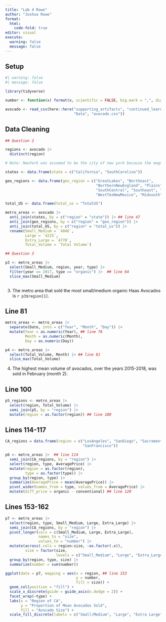 ```yaml
---
title: "Lab 4 Rowe"
author: "Joshua Rowe"
format:
  html:
    code-fold: true
editor: visual
execute: 
  warning: false
  message: false
---
```


## Setup

```r
#| warning: false
#| message: false

library(tidyverse)

number <- function(x) format(x, scientific = FALSE, big.mark = ",", digits = 3)

avocado <- read_csv(here::here("supporting_artifacts", "continued_learning",
                               "Data", "avocado.csv"))

```

## Data Cleaning

```r

## Question 2

regions <- avocado |> 
  distinct(region)

# Note: NewYork was assumed to be the city of new york because the magnitude of its "total volume" is vastly smaller than that of the state of California, a similarly sized state to New York, and is comparable in size to that of Chicago, a similarly sized city

states <- data.frame(state = c("California", "SouthCarolina"))

geo_regions <- data.frame(geo_region = c("GreatLakes", "Northeast",
                                         "NorthernNewEngland", "Plains",
                                         "SouthCentral", "Southeast", "West",
                                         "WestTexNewMexico", "Midsouth"))

total_US <- data.frame(total_us = "TotalUS")

metro_areas <- avocado |> 
  anti_join(states, by = c("region" = "state")) |> ## line 47
  anti_join(geo_regions, by = c("region" = "geo_region")) |> 
  anti_join(total_US, by = c("region" = "total_us")) |> 
  rename(Small_Medium = `4046`, 
         Large = `4225`, 
         Extra_Large = `4770`,
         Total_Volume = `Total Volume`)


```

```r

## Question 3

p3 <- metro_areas |> 
  select(Small_Medium, region, year, type) |> 
  filter(year == 2017, type == "organic") |>  ## line 64
  slice_max(Small_Medium)
  

```

3.  The metro area that sold the most small/medium organic Haas Avocados is `r p3$region[1]`.

## Line 81

```r

metro_areas <- metro_areas |> 
  separate(Date, into = c("Year", "Month", "Day")) |> 
  mutate(Year = as.numeric(Year), ## line 76
         Month = as.numeric(Month), 
         Day = as.numeric(Day))

p4 <- metro_areas |> 
  select(Total_Volume, Month) |> ## line 81
  slice_max(Total_Volume)


```

4.  The highest mean volume of avocados, over the years 2015-2018, was sold in February (month 2).

## Line 100

```r

p5_regions <- metro_areas |> 
  select(region, Total_Volume) |> 
  semi_join(p5, by = "region") |> 
  mutate(region = as.factor(region)) ## line 100


```

## Lines 114-117

```r

CA_regions = data.frame(region = c("LosAngeles", "SanDiego", "Sacramento",
                                   "SanFrancisco"))

p6 <- metro_areas |>  ## line 114
  semi_join(CA_regions, by = "region") |> 
  select(region, type, AveragePrice) |> 
  mutate(region = as.factor(region),
         type = as.factor(type)) |> 
  group_by(region, type) |> 
  summarize(AveragePrice = mean(AveragePrice)) |> 
  pivot_wider(names_from = type, values_from = AveragePrice) |> 
  mutate(diff_price = organic - conventional) ## line 120

```

## Lines 153-162

```r

p7 <- metro_areas |> 
  select(region, type, Small_Medium, Large, Extra_Large) |> 
  semi_join(CA_regions, by = "region") |> 
  pivot_longer(cols = c(Small_Medium, Large, Extra_Large), 
               names_to = "size",
               values_to = "number") |> 
  mutate(across(.cols = region:size, ~as.factor(.x)),
         size = factor(size, 
                       levels = c("Small_Medium", "Large", "Extra_Large"))) |> 
  group_by(region, type, size) |> 
  summarize(number = sum(number))

ggplot(data = p7, mapping = aes(x = region, ## line 153
                                y = number, 
                                fill = size)) +
  geom_col(position = "fill") + 
  scale_x_discrete(guide = guide_axis(n.dodge = 2)) + 
  facet_wrap(~type) + 
  labs(x = "Region of CA", 
       y = "Proportion of Mean Avocados Sold",
       fill = "Avocado Size") + 
  scale_fill_discrete(labels = c("Small/Medium", "Large", "Extra Large"))

```
